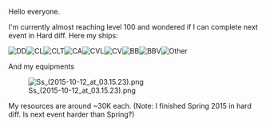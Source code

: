 Hello everyone.

I'm currently almost reaching level 100 and wondered if I can complete next event in Hard diff. Here my ships:

[[File:Destroyer.png|thumb|left|DD]][[File:Cruiser.png|thumb|left|CL]][[File:Torpedo_Cruiser.png|thumb|left|CLT]][[File:Heavy_Cruiser.png|thumb|left|CA]][[File:Light_Carrier.png|thumb|left|CVL]][[File:Carrier.png|thumb|left|CV]][[File:Battleship.png|thumb|left|BB]][[File:Aviation_Battleship.png|thumb|left|BBV]][[File:Other.png|thumb|left|Other]]

























































And my equipments

[[File:Ss_(2015-10-12_at_03.15.23).png|thumb|left]]













My resources are around ~30K each. (Note: I finished Spring 2015 in hard diff. Is next event harder than Spring?)<ac_metadata title="Fall Event on Hard?"> </ac_metadata>